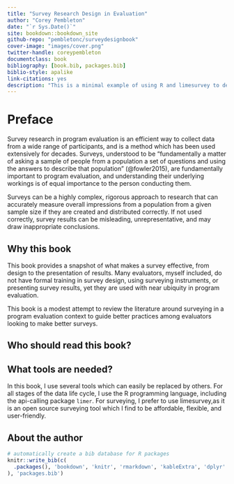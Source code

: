 ```yaml
--- 
title: "Survey Research Design in Evaluation"
author: "Corey Pembleton"
date: "`r Sys.Date()`"
site: bookdown::bookdown_site
github-repo: "pembletonc/surveydesignbook"
cover-image: "images/cover.png"
twitter-handle: coreypembleton
documentclass: book
bibliography: [book.bib, packages.bib] 
biblio-style: apalike
link-citations: yes
description: "This is a minimal example of using R and limesurvey to develop surveys, and options for presenting survey results"
---
```


# Preface {-}

Survey research in program evaluation is an efficient way to collect data from a wide range of participants, and is a method which has been used extensively for decades. Surveys, understood to be "fundamentally a matter of asking a sample of people from a population a set of questions and using the answers to describe that population" (@fowler2015), are fundamentally important to program evaluation, and understanding their underlying workings is of equal importance to the person conducting them. 

Surveys can be a highly complex, rigorous approach to research that can accurately measure overall impressions from a population from a given sample size if they are created and distributed correctly. If not used correctly, survey results can be misleading, unrepresentative, and may draw inappropriate conclusions.

## Why this book {-}

This book provides a snapshot of what makes a survey effective, from design to the presentation of results. Many evaluators, myself included, do not have formal training in survey design, using surveying instruments, or presenting survey results, yet they are used with near ubiquity in program evaluation.  

This book is a modest attempt to review the literature around surveying in a program evaluation context to guide better practices among evaluators looking to make better surveys.


## Who should read this book? {-}


## What tools are needed? {-}
In this book, I use several tools which can easily be replaced by others. For all stages of the data life cycle, I use the R programming language, including the api-calling package ```limer```. For surveying, I prefer to use limesurvey,as it is an open source surveying tool which I find to be affordable, flexible, and user-friendly.

## About the author {-}



```r
# automatically create a bib database for R packages
knitr::write_bib(c(
  .packages(), 'bookdown', 'knitr', 'rmarkdown', 'kableExtra', 'dplyr'
), 'packages.bib')
```
